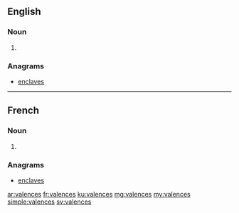 ==English==

===Noun===
{{head|en|plural}}

# {{plural of|valence|lang=en|nocat=1}}

===Anagrams===
* [[enclaves#English|enclaves]]

----

==French==

===Noun===
{{head|fr|plural}} {{f-p}}

# {{plural of|valence|lang=fr|nocat=1}}

===Anagrams===
* [[enclaves#French|enclaves]]

[[ar:valences]]
[[fr:valences]]
[[ku:valences]]
[[mg:valences]]
[[my:valences]]
[[simple:valences]]
[[sv:valences]]